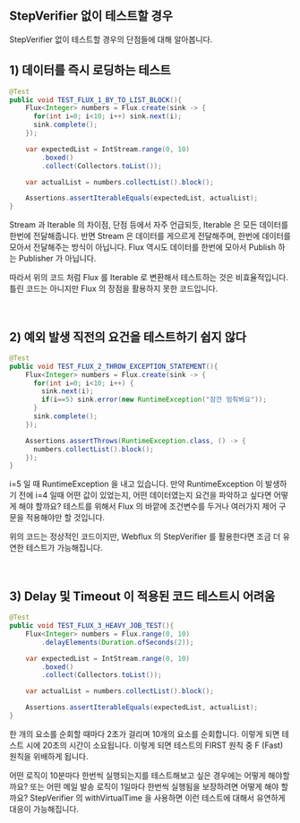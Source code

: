 ## StepVerifier 없이 테스트할 경우

StepVerifier 없이 테스트할 경우의 단점들에 대해 알아봅니다.<br/>



## 1\) 데이터를 즉시 로딩하는 테스트

```java
@Test
public void TEST_FLUX_1_BY_TO_LIST_BLOCK(){
    Flux<Integer> numbers = Flux.create(sink -> {
      for(int i=0; i<10; i++) sink.next(i);
      sink.complete();
    });

    var expectedList = IntStream.range(0, 10)
        .boxed()
        .collect(Collectors.toList());

    var actualList = numbers.collectList().block();

    Assertions.assertIterableEquals(expectedList, actualList);
}
```

Stream 과 Iterable 의 차이점, 단점 등에서 자주 언급되듯, Iterable 은 모든 데이터를 한번에 전달해줍니다. 반면 Stream 은 데이터를 게으르게 전달해주며, 한번에 데이터를 모아서 전달해주는 방식이 아닙니다. Flux 역시도 데이터를 한번에 모아서 Publish 하는 Publisher 가 아닙니다.<br/>

따라서 위의 코드 처럼 Flux 를 Iterable 로 변환해서 테스트하는 것은 비효율적입니다. 틀린 코드는 아니지만 Flux 의 장점을 활용하지 못한 코드입니다. <br/>

<br/>



## 2\) 예외 발생 직전의 요건을 테스트하기 쉽지 않다

```java
@Test
public void TEST_FLUX_2_THROW_EXCEPTION_STATEMENT(){
    Flux<Integer> numbers = Flux.create(sink -> {
      for(int i=0; i<10; i++) {
        sink.next(i);
        if(i==5) sink.error(new RuntimeException("잠깐 멈춰봐요"));
      }
      sink.complete();
    });

    Assertions.assertThrows(RuntimeException.class, () -> {
      numbers.collectList().block();
    });
}
```

i=5 일 때 RuntimeException 을 내고 있습니다. 만약 RuntimeException 이 발생하기 전에 i=4 일때 어떤 값이 있었는지, 어떤 데이터였는지 요건을 파악하고 싶다면 어떻게 해야 할까요?  테스트를 위해서 Flux 의 바깥에 조건변수를 두거나 여러가지 제어 구문을 적용해야만 할 것입니다.<br/>

위의 코드는 정상적인 코드이지만, Webflux 의 StepVerifier 를 활용한다면 조금 더 유연한 테스트가 가능해집니다.<br/>

<br/>



## 3\) Delay 및 Timeout 이 적용된 코드 테스트시 어려움

```java
@Test
public void TEST_FLUX_3_HEAVY_JOB_TEST(){
    Flux<Integer> numbers = Flux.range(0, 10)
        .delayElements(Duration.ofSeconds(2));

    var expectedList = IntStream.range(0, 10)
        .boxed()
        .collect(Collectors.toList());

    var actualList = numbers.collectList().block();

    Assertions.assertIterableEquals(expectedList, actualList);
}
```

한 개의 요소를 순회할 때마다 2초가 걸리며 10개의 요소를 순회합니다. 이렇게 되면 테스트 시에 20초의 시간이 소요됩니다. 이렇게 되면 테스트의 FIRST 원칙 중 F (Fast) 원칙을 위배하게 됩니다.<br/>

어떤 로직이 10분마다 한번씩 실행되는지를 테스트해보고 싶은 경우에는 어떻게 해야할까요? 또는 어떤 메일 발송 로직이 1일마다 한번씩 실행됨을 보장하려면 어떻게 해야 할까요? StepVerifier 의 withVirtualTime 을 사용하면 이런 테스트에 대해서 유연하게 대응이 가능해집니다.<br/>

<br/>







